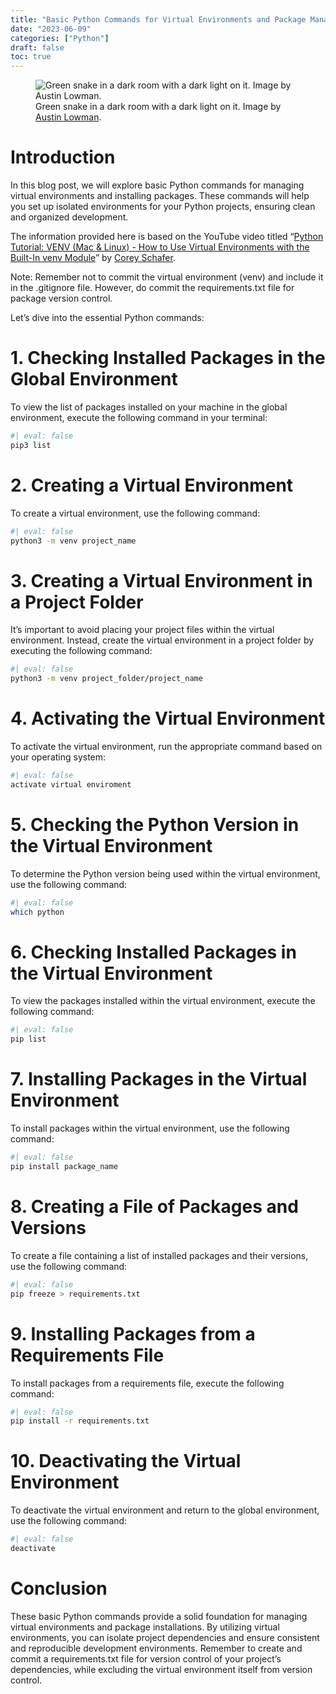 ```yaml
---
title: "Basic Python Commands for Virtual Environments and Package Management"
date: "2023-06-09"
categories: ["Python"]
draft: false
toc: true
---
```


![Green snake in a dark room with a dark light on it. Image by [Austin Lowman](https://unsplash.com/@shutter_hunter).](img.avif)

# Introduction 

In this blog post, we will explore basic Python commands for managing virtual environments and installing packages. These commands will help you set up isolated environments for your Python projects, ensuring clean and organized development. 

The information provided here is based on the YouTube video titled "[Python Tutorial: VENV (Mac & Linux) - How to Use Virtual Environments with the Built-In venv Module](https://www.youtube.com/watch?v=Kg1Yvry_Ydk)" by [Corey Schafer](http://coreyms.com/).

Note: Remember not to commit the virtual environment (venv) and include it in the .gitignore file. However, do commit the requirements.txt file for package version control.

Let's dive into the essential Python commands:

# 1. Checking Installed Packages in the Global Environment

To view the list of packages installed on your machine in the global environment, execute the following command in your terminal:

```r
#| eval: false
pip3 list
```


# 2. Creating a Virtual Environment

To create a virtual environment, use the following command:

```bash
#| eval: false
python3 -m venv project_name
```

# 3. Creating a Virtual Environment in a Project Folder

It's important to avoid placing your project files within the virtual environment. Instead, create the virtual environment in a project folder by executing the following command:

```bash
#| eval: false
python3 -m venv project_folder/project_name
```

# 4. Activating the Virtual Environment

To activate the virtual environment, run the appropriate command based on your operating system:

```bash
#| eval: false
activate virtual enviroment
```

# 5. Checking the Python Version in the Virtual Environment

To determine the Python version being used within the virtual environment, use the following command:

```bash
#| eval: false
which python
```

# 6. Checking Installed Packages in the Virtual Environment

To view the packages installed within the virtual environment, execute the following command:

```bash
#| eval: false
pip list
```

# 7. Installing Packages in the Virtual Environment

To install packages within the virtual environment, use the following command:

```bash
#| eval: false
pip install package_name
```

# 8. Creating a File of Packages and Versions

To create a file containing a list of installed packages and their versions, use the following command:

```bash
#| eval: false
pip freeze > requirements.txt
```

# 9. Installing Packages from a Requirements File

To install packages from a requirements file, execute the following command:

```bash
#| eval: false
pip install -r requirements.txt
```

# 10. Deactivating the Virtual Environment

To deactivate the virtual environment and return to the global environment, use the following command:

```bash
#| eval: false
deactivate 
```

# Conclusion

These basic Python commands provide a solid foundation for managing virtual environments and package installations. By utilizing virtual environments, you can isolate project dependencies and ensure consistent and reproducible development environments. Remember to create and commit a requirements.txt file for version control of your project's dependencies, while excluding the virtual environment itself from version control.
